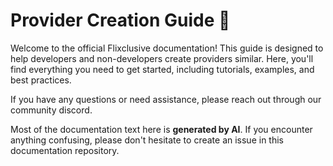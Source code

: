 # Provider Creation Guide 🎉

Welcome to the official Flixclusive documentation! This guide is designed to help developers and non-developers create providers similar. Here, you'll find everything you need to get started, including tutorials, examples, and best practices.


If you have any questions or need assistance, please reach out through our community discord.


<Note>Most of the documentation text here is **generated by AI**. If you encounter anything confusing, please don't hesitate to create an issue in this documentation repository.</Note>

